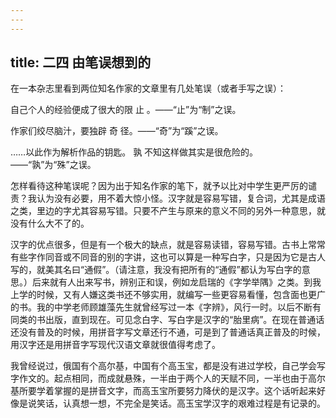 ```yaml
---
---
---
```

title: 二四 由笔误想到的
---






在一本杂志里看到两位知名作家的文章里有几处笔误（或者手写之误）：

自己个人的经验便成了很大的限 止 。——“止”为“制”之误。

作家们绞尽脑汁，要独辟 奇 径。——“奇”为“蹊”之误。

……以此作为解析作品的钥匙。 孰 不知这样做其实是很危险的。——“孰”为“殊”之误。

怎样看待这种笔误呢？因为出于知名作家的笔下，就予以比对中学生更严厉的谴责？我认为没有必要，用不着大惊小怪。汉字就是容易写错，复合词，尤其是成语之类，里边的字尤其容易写错。只要不产生与原来的意义不同的另外一种意思，就没有什么大不了的。

汉字的优点很多，但是有一个极大的缺点，就是容易读错，容易写错。古书上常常有些字作同音或不同音的别的字讲，这也可以算是一种写白字，只是因为它是古人写的，就美其名曰“通假”。（请注意，我没有把所有的“通假”都认为写白字的意思。）后来就有人出来写书，辨别正和误，例如龙启瑞的《字学举隅》之类。到我上学的时候，又有人嫌这类书还不够实用，就编写一些更容易看懂，包含面也更广的书。我的中学老师顾雄藻先生就曾经写过一本《字辨》，风行一时。以后不断有同类的书出版，直到现在。可见念白字、写白字是汉字的“胎里病”。在现在普通话还没有普及的时候，用拼音字写文章还行不通，可是到了普通话真正普及的时候，用汉字还是用拼音字写现代汉语文章就很值得考虑了。

我曾经说过，俄国有个高尔基，中国有个高玉宝，都是没有进过学校，自己学会写字作文的。起点相同，而成就悬殊，一半由于两个人的天赋不同，一半也由于高尔基所要学着掌握的是拼音文字，而高玉宝所要努力降伏的是汉字。这个话听起来好像是说笑话，认真想一想，不完全是笑话。高玉宝学汉字的艰难过程是有记录的。